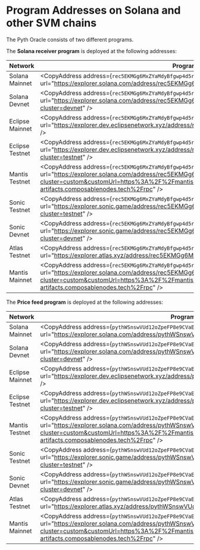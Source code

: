 
# Program Addresses on Solana and other SVM chains

The Pyth Oracle consists of two different programs.

The **Solana receiver program** is deployed at the following addresses:

| Network         | Program address                                                                                                                                                                                                                                                                   |
| --------------- | --------------------------------------------------------------------------------------------------------------------------------------------------------------------------------------------------------------------------------------------------------------------------------- |
| Solana Mainnet  | <CopyAddress address={`rec5EKMGg6MxZYaMdyBfgwp4d5rB9T1VQH5pJv5LtFJ`} url="https://explorer.solana.com/address/rec5EKMGg6MxZYaMdyBfgwp4d5rB9T1VQH5pJv5LtFJ" />                                                                                                                     |
| Solana Devnet   | <CopyAddress address={`rec5EKMGg6MxZYaMdyBfgwp4d5rB9T1VQH5pJv5LtFJ`} url="https://explorer.solana.com/address/rec5EKMGg6MxZYaMdyBfgwp4d5rB9T1VQH5pJv5LtFJ?cluster=devnet" />                                                                                                      |
| Eclipse Mainnet | <CopyAddress address={`rec5EKMGg6MxZYaMdyBfgwp4d5rB9T1VQH5pJv5LtFJ`} url="https://explorer.dev.eclipsenetwork.xyz/address/rec5EKMGg6MxZYaMdyBfgwp4d5rB9T1VQH5pJv5LtFJ" />                                                                                                         |
| Eclipse Testnet | <CopyAddress address={`rec5EKMGg6MxZYaMdyBfgwp4d5rB9T1VQH5pJv5LtFJ`} url="https://explorer.dev.eclipsenetwork.xyz/address/rec5EKMGg6MxZYaMdyBfgwp4d5rB9T1VQH5pJv5LtFJ?cluster=testnet" />                                                                                         |
| Mantis Testnet  | <CopyAddress address={`rec5EKMGg6MxZYaMdyBfgwp4d5rB9T1VQH5pJv5LtFJ`} url="https://explorer.solana.com/address/rec5EKMGg6MxZYaMdyBfgwp4d5rB9T1VQH5pJv5LtFJ?cluster=custom&customUrl=https%3A%2F%2Fmantis-testnet-rollup.composable-shared-artifacts.composablenodes.tech%2Frpc" /> |
| Sonic Testnet   | <CopyAddress address={`rec5EKMGg6MxZYaMdyBfgwp4d5rB9T1VQH5pJv5LtFJ`} url="https://explorer.sonic.game/address/rec5EKMGg6MxZYaMdyBfgwp4d5rB9T1VQH5pJv5LtFJ?cluster=testnet" />                                                                                                     |
| Sonic Devnet    | <CopyAddress address={`rec5EKMGg6MxZYaMdyBfgwp4d5rB9T1VQH5pJv5LtFJ`} url="https://explorer.sonic.game/address/rec5EKMGg6MxZYaMdyBfgwp4d5rB9T1VQH5pJv5LtFJ?cluster=devnet" />                                                                                                      |
| Atlas Testnet   | <CopyAddress address={`rec5EKMGg6MxZYaMdyBfgwp4d5rB9T1VQH5pJv5LtFJ`} url="https://explorer.atlas.xyz/address/rec5EKMGg6MxZYaMdyBfgwp4d5rB9T1VQH5pJv5LtFJ" />                                                                                                                      |
| Mantis Mainnet  | <CopyAddress address={`rec5EKMGg6MxZYaMdyBfgwp4d5rB9T1VQH5pJv5LtFJ`} url="https://explorer.solana.com/address/rec5EKMGg6MxZYaMdyBfgwp4d5rB9T1VQH5pJv5LtFJ?cluster=custom&customUrl=https%3A%2F%2Fmantis-rollup.composable-shared-artifacts.composablenodes.tech%2Frpc" />         |

The **Price feed program** is deployed at the following addresses:

| Network         | Program address                                                                                                                                                                                                                                                                   |
| --------------- | --------------------------------------------------------------------------------------------------------------------------------------------------------------------------------------------------------------------------------------------------------------------------------- |
| Solana Mainnet  | <CopyAddress address={`pythWSnswVUd12oZpeFP8e9CVaEqJg25g1Vtc2biRsT`} url="https://explorer.solana.com/address/pythWSnswVUd12oZpeFP8e9CVaEqJg25g1Vtc2biRsT" />                                                                                                                     |
| Solana Devnet   | <CopyAddress address={`pythWSnswVUd12oZpeFP8e9CVaEqJg25g1Vtc2biRsT`} url="https://explorer.solana.com/address/pythWSnswVUd12oZpeFP8e9CVaEqJg25g1Vtc2biRsT?cluster=devnet" />                                                                                                      |
| Eclipse Mainnet | <CopyAddress address={`pythWSnswVUd12oZpeFP8e9CVaEqJg25g1Vtc2biRsT`} url="https://explorer.dev.eclipsenetwork.xyz/address/pythWSnswVUd12oZpeFP8e9CVaEqJg25g1Vtc2biRsT" />                                                                                                         |
| Eclipse Testnet | <CopyAddress address={`pythWSnswVUd12oZpeFP8e9CVaEqJg25g1Vtc2biRsT`} url="https://explorer.dev.eclipsenetwork.xyz/address/pythWSnswVUd12oZpeFP8e9CVaEqJg25g1Vtc2biRsT?cluster=testnet" />                                                                                         |
| Mantis Testnet  | <CopyAddress address={`pythWSnswVUd12oZpeFP8e9CVaEqJg25g1Vtc2biRsT`} url="https://explorer.solana.com/address/pythWSnswVUd12oZpeFP8e9CVaEqJg25g1Vtc2biRsT?cluster=custom&customUrl=https%3A%2F%2Fmantis-testnet-rollup.composable-shared-artifacts.composablenodes.tech%2Frpc" /> |
| Sonic Testnet   | <CopyAddress address={`pythWSnswVUd12oZpeFP8e9CVaEqJg25g1Vtc2biRsT`} url="https://explorer.sonic.game/address/pythWSnswVUd12oZpeFP8e9CVaEqJg25g1Vtc2biRsT?cluster=testnet" />                                                                                                     |
| Sonic Devnet    | <CopyAddress address={`pythWSnswVUd12oZpeFP8e9CVaEqJg25g1Vtc2biRsT`} url="https://explorer.sonic.game/address/pythWSnswVUd12oZpeFP8e9CVaEqJg25g1Vtc2biRsT?cluster=devnet" />                                                                                                      |
| Atlas Testnet   | <CopyAddress address={`pythWSnswVUd12oZpeFP8e9CVaEqJg25g1Vtc2biRsT`} url="https://explorer.atlas.xyz/address/pythWSnswVUd12oZpeFP8e9CVaEqJg25g1Vtc2biRsT" />                                                                                                                      |
| Mantis Mainnet  | <CopyAddress address={`pythWSnswVUd12oZpeFP8e9CVaEqJg25g1Vtc2biRsT`} url="https://explorer.solana.com/address/pythWSnswVUd12oZpeFP8e9CVaEqJg25g1Vtc2biRsT?cluster=custom&customUrl=https%3A%2F%2Fmantis-rollup.composable-shared-artifacts.composablenodes.tech%2Frpc" />         |
